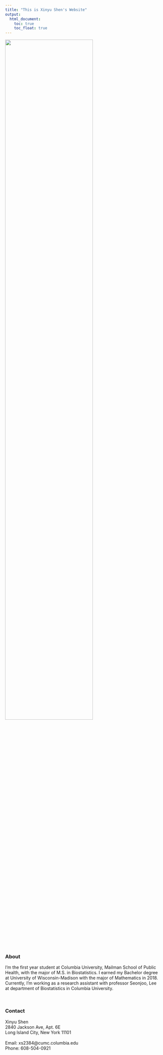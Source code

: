 ```yaml
---
title: "This is Xinyu Shen's Website"
output: 
  html_document:
    toc: true
    toc_float: true
---
```






<img src= "image/IMG_0282.png" style="width:75%">

### About

I'm the first year student at Columbia University, Mailman School of Public Health, with the major of M.S. in Biostatistics. I earned my Bachelor degree at University of Wisconsin-Madison with the major of Mathematics in 2018. 
<br>Currently, I'm working as a research assistant with professor Seonjoo, Lee at department of Biostatistics in Columbia University. 

<br>

### Contact

 Xinyu Shen
<br> 2840 Jackson Ave, Apt. 6E
<br> Long Island City, New York 11101
<br> 
<br> Email: xs2384@cumc.columbia.edu
<br> Phone: 608-504-0921
